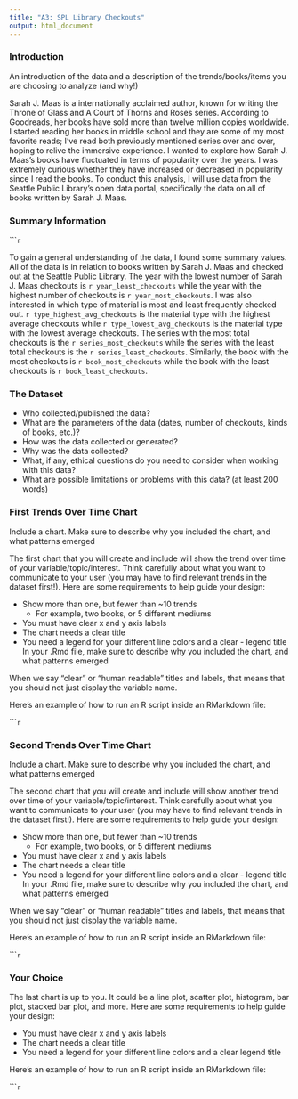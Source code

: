```yaml
---
title: "A3: SPL Library Checkouts"
output: html_document
---
```


### Introduction

An introduction of the data and a description of the trends/books/items you are choosing to analyze (and why!)

Sarah J. Maas is a internationally acclaimed author, known for writing the Throne of Glass and A Court of Thorns and Roses series. According to Goodreads, her books have sold more than twelve million copies worldwide. I started reading her books in middle school and they are some of my most favorite reads; I’ve read both previously mentioned series over and over, hoping to relive the immersive experience. I wanted to explore how Sarah J. Maas’s books have fluctuated in terms of popularity over the years. I was extremely curious whether they have increased or decreased in popularity since I read the books. To conduct this analysis, I will use data from the Seattle Public Library’s open data portal, specifically the data on all of books written by Sarah J. Maas.

### Summary Information

``````r
```

To gain a general understanding of the data, I found some summary values. All of the data is in relation to books written by Sarah J. Maas and checked out at the Seattle Public Library. The year with the lowest number of Sarah J. Maas checkouts is `r year_least_checkouts` while the year with the highest number of checkouts is `r year_most_checkouts`. I was also interested in which type of material is most and least frequently checked out. `r type_highest_avg_checkouts` is the material type with the highest average checkouts while `r type_lowest_avg_checkouts` is the material type with the lowest average checkouts. The series with the most total checkouts is the `r series_most_checkouts` while the series with the least total checkouts is the `r series_least_checkouts`. Similarly, the book with the most checkouts is `r book_most_checkouts` while the book with the least checkouts is `r book_least_checkouts`.

### The Dataset

- Who collected/published the data?  
- What are the parameters of the data (dates, number of checkouts, kinds of books, etc.)?
- How was the data collected or generated?  
- Why was the data collected?  
- What, if any, ethical questions do you need to consider when working with this data?  
- What are possible limitations or problems with this data?   (at least 200 words)


### First Trends Over Time Chart

Include a chart. Make sure to describe why you included the chart, and what patterns emerged

The first chart that you will create and include will show the trend over time of your variable/topic/interest. Think carefully about what you want to communicate to your user (you may have to find relevant trends in the dataset first!). Here are some requirements to help guide your design:

- Show more than one, but fewer than ~10 trends
  - For example, two books, or 5 different mediums
- You must have clear x and y axis labels
- The chart needs a clear title 
- You need a legend for your different line colors and a clear - legend title
In your .Rmd file, make sure to describe why you included the chart, and what patterns emerged

When we say "clear" or "human readable" titles and labels, that means that you should not just display the variable name.

Here's an example of how to run an R script inside an RMarkdown file:

``````r
```

### Second Trends Over Time Chart

Include a chart. Make sure to describe why you included the chart, and what patterns emerged

The second chart that you will create and include will show another trend over time of your variable/topic/interest. Think carefully about what you want to communicate to your user (you may have to find relevant trends in the dataset first!). Here are some requirements to help guide your design:

- Show more than one, but fewer than ~10 trends
  - For example, two books, or 5 different mediums
- You must have clear x and y axis labels
- The chart needs a clear title 
- You need a legend for your different line colors and a clear - legend title
In your .Rmd file, make sure to describe why you included the chart, and what patterns emerged

When we say "clear" or "human readable" titles and labels, that means that you should not just display the variable name.

Here's an example of how to run an R script inside an RMarkdown file:

``````r
```

### Your Choice

The last chart is up to you. It could be a line plot, scatter plot, histogram, bar plot, stacked bar plot, and more. Here are some requirements to help guide your design:

- You must have clear x and y axis labels
- The chart needs a clear title 
- You need a legend for your different line colors and a clear legend title

Here's an example of how to run an R script inside an RMarkdown file:

``````r
```


